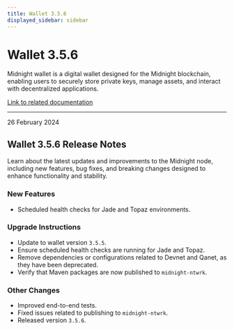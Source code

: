 ```yaml
---
title: Wallet 3.5.6
displayed_sidebar: sidebar
---
```


# Wallet 3.5.6

Midnight wallet is a digital wallet designed for the Midnight blockchain, enabling users to securely store private keys, manage assets, and interact with decentralized applications.

[Link to related documentation](../../learn/introduction/wallets)

---

<div 
  style={{
    marginTop: '0',
    fontSize: '1rem',
    fontWeight: 'normal',
    marginBottom: '0.5rem'
  }}
>
  26 February 2024
</div>

## Wallet 3.5.6 Release Notes

Learn about the latest updates and improvements to the Midnight node, including new features, bug fixes, and breaking changes designed to enhance functionality and stability.

### New Features

- Scheduled health checks for Jade and Topaz environments.  


### Upgrade Instructions

- Update to wallet version `3.5.5`.  
- Ensure scheduled health checks are running for Jade and Topaz.  
- Remove dependencies or configurations related to Devnet and Qanet, as they have been deprecated.  
- Verify that Maven packages are now published to `midnight-ntwrk`.  

### Other Changes

- Improved end-to-end tests.  
- Fixed issues related to publishing to `midnight-ntwrk`.  
- Released version `3.5.6`.  
